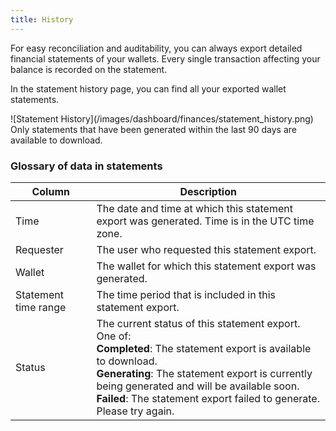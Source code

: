 ```yaml
---
title: History
---
```


For easy reconciliation and auditability, you can always export detailed financial statements of your wallets. Every single transaction affecting your balance is recorded on the statement.

In the statement history page, you can find all your exported wallet statements.

<Frame>
    ![Statement History](/images/dashboard/finances/statement_history.png)
</Frame>

<Info>
    Only statements that have been generated within the last 90 days are available to download.
</Info>

### Glossary of data in statements

| Column               | Description                                                                                      |
|----------------------|--------------------------------------------------------------------------------------------------|
| Time                 | The date and time at which this statement export was generated. Time is in the UTC time zone.    |
| Requester            | The user who requested this statement export.                                                    |
| Wallet               | The wallet for which this statement export was generated.                                        |
| Statement time range | The time period that is included in this statement export.                                       |
| Status               | The current status of this statement export. One of:  <br />**Completed**: The statement export is available to download. <br />**Generating**: The statement export is currently being generated and will be available soon. <br />**Failed**: The statement export failed to generate. Please try again. |